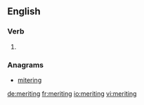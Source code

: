 ==English==

===Verb===
{{head|en}}

# {{present participle of|merit}}

===Anagrams===
* [[mitering#English|mitering]]

[[de:meriting]]
[[fr:meriting]]
[[io:meriting]]
[[vi:meriting]]